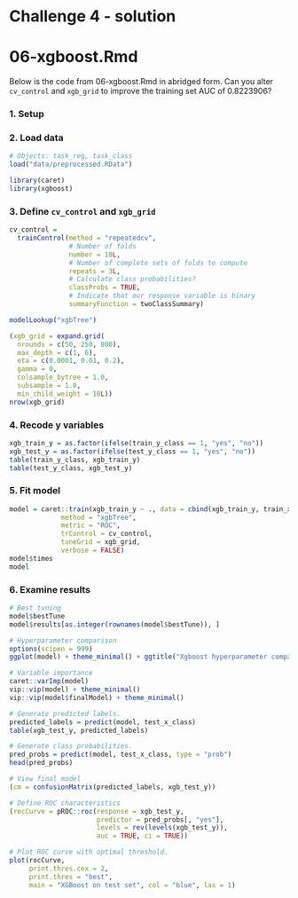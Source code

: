 # Challenge 4 - solution
# 06-xgboost.Rmd 

Below is the code from 06-xgboost.Rmd in abridged form. Can you alter `cv_control` and `xgb_grid` to improve the training set AUC of 0.8223906?

### 1. Setup

### 2. Load data
```r
# Objects: task_reg, task_class
load("data/preprocessed.RData")
```

```r
library(caret)
library(xgboost)
```

### 3. Define `cv_control` and `xgb_grid`

```r
cv_control =
  trainControl(method = "repeatedcv",
               # Number of folds
               number = 10L,
               # Number of complete sets of folds to compute
               repeats = 3L,
               # Calculate class probabilities?
               classProbs = TRUE,
               # Indicate that our response variable is binary
               summaryFunction = twoClassSummary) 

modelLookup("xgbTree")

(xgb_grid = expand.grid(
  nrounds = c(50, 250, 800),
  max_depth = c(1, 6), 
  eta = c(0.0001, 0.01, 0.2),
  gamma = 0,
  colsample_bytree = 1.0,
  subsample = 1.0,
  min_child_weight = 10L))
nrow(xgb_grid)
```

### 4. Recode y variables

```r
xgb_train_y = as.factor(ifelse(train_y_class == 1, "yes", "no"))
xgb_test_y = as.factor(ifelse(test_y_class == 1, "yes", "no"))
table(train_y_class, xgb_train_y)
table(test_y_class, xgb_test_y)
```

### 5. Fit model

```r
model = caret::train(xgb_train_y ~ ., data = cbind(xgb_train_y, train_x_class), 
             method = "xgbTree",
             metric = "ROC",
             trControl = cv_control,
             tuneGrid = xgb_grid,
             verbose = FALSE)
model$times 
model
```

### 6. Examine results

```r
# Best tuning
model$bestTune
model$results[as.integer(rownames(model$bestTune)), ]

# Hyperparameter comparison
options(scipen = 999)
ggplot(model) + theme_minimal() + ggtitle("Xgboost hyperparameter comparison") 

# Variable importance
caret::varImp(model)
vip::vip(model) + theme_minimal()
vip::vip(model$finalModel) + theme_minimal()

# Generate predicted labels.
predicted_labels = predict(model, test_x_class)
table(xgb_test_y, predicted_labels)

# Generate class probabilities.
pred_probs = predict(model, test_x_class, type = "prob")
head(pred_probs)

# View final model
(cm = confusionMatrix(predicted_labels, xgb_test_y))

# Define ROC characteristics
(rocCurve = pROC::roc(response = xgb_test_y,
                      predictor = pred_probs[, "yes"],
                      levels = rev(levels(xgb_test_y)),
                      auc = TRUE, ci = TRUE))

# Plot ROC curve with optimal threshold.
plot(rocCurve, 
     print.thres.cex = 2,
     print.thres = "best", 
     main = "XGBoost on test set", col = "blue", las = 1) 
```
